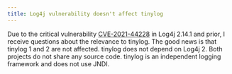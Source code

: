 ```yaml
---
title: Log4j vulnerability doesn't affect tinylog
---
```


Due to the critical vulnerability [CVE-2021-44228](https://cve.mitre.org/cgi-bin/cvename.cgi?name=CVE-2021-44228) in Log4j 2.14.1 and prior, I receive questions about the relevance to tinylog. The good news is that tinylog 1 and 2 are not affected. tinylog does not depend on Log4j 2. Both projects do not share any source code. tinylog is an independent logging framework and does not use JNDI.
